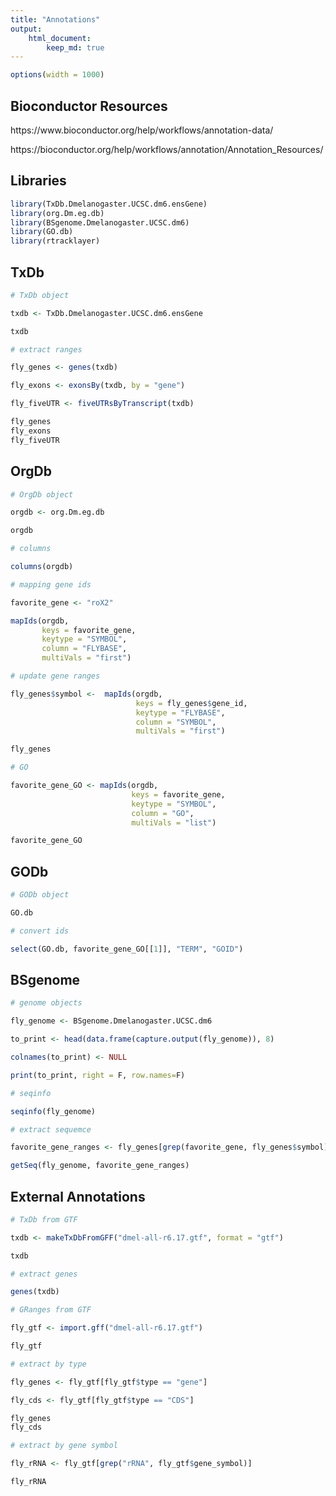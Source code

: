 ```yaml
---
title: "Annotations"
output: 
    html_document:
        keep_md: true
---
```


<style>
    body .main-container {
       max-width: 1500px;
    }
</style>


```r
options(width = 1000)
```

## Bioconductor Resources

https://www.bioconductor.org/help/workflows/annotation-data/

https://bioconductor.org/help/workflows/annotation/Annotation_Resources/

## Libraries

```r
library(TxDb.Dmelanogaster.UCSC.dm6.ensGene)
library(org.Dm.eg.db)
library(BSgenome.Dmelanogaster.UCSC.dm6)
library(GO.db)
library(rtracklayer)
```

## TxDb

```r
# TxDb object

txdb <- TxDb.Dmelanogaster.UCSC.dm6.ensGene
```

```r
txdb
```


```r
# extract ranges

fly_genes <- genes(txdb)

fly_exons <- exonsBy(txdb, by = "gene")

fly_fiveUTR <- fiveUTRsByTranscript(txdb)
```


```r
fly_genes
fly_exons
fly_fiveUTR
```


## OrgDb


```r
# OrgDb object

orgdb <- org.Dm.eg.db
```

```r
orgdb
```

```r
# columns

columns(orgdb)
```

```r
# mapping gene ids

favorite_gene <- "roX2"

mapIds(orgdb, 
       keys = favorite_gene, 
       keytype = "SYMBOL", 
       column = "FLYBASE", 
       multiVals = "first")
```

```r
# update gene ranges

fly_genes$symbol <-  mapIds(orgdb, 
                            keys = fly_genes$gene_id, 
                            keytype = "FLYBASE", 
                            column = "SYMBOL", 
                            multiVals = "first")
```


```r
fly_genes
```

```r
# GO

favorite_gene_GO <- mapIds(orgdb, 
                           keys = favorite_gene, 
                           keytype = "SYMBOL", 
                           column = "GO", 
                           multiVals = "list")

```

```r
favorite_gene_GO
```

## GODb


```r
# GODb object

GO.db
```

```r
# convert ids

select(GO.db, favorite_gene_GO[[1]], "TERM", "GOID")

```

## BSgenome


```r
# genome objects

fly_genome <- BSgenome.Dmelanogaster.UCSC.dm6

```


```r
to_print <- head(data.frame(capture.output(fly_genome)), 8)

colnames(to_print) <- NULL

print(to_print, right = F, row.names=F)

```


```r
# seqinfo

seqinfo(fly_genome)

```


```r
# extract sequemce

favorite_gene_ranges <- fly_genes[grep(favorite_gene, fly_genes$symbol)]

getSeq(fly_genome, favorite_gene_ranges)

```


## External Annotations


```r
# TxDb from GTF

txdb <- makeTxDbFromGFF("dmel-all-r6.17.gtf", format = "gtf")

```

```r
txdb
```

```r
# extract genes

genes(txdb)
```

```r
# GRanges from GTF

fly_gtf <- import.gff("dmel-all-r6.17.gtf")
```


```r
fly_gtf
```


```r
# extract by type

fly_genes <- fly_gtf[fly_gtf$type == "gene"]

fly_cds <- fly_gtf[fly_gtf$type == "CDS"]

```

```r
fly_genes 
fly_cds 
```


```r
# extract by gene symbol

fly_rRNA <- fly_gtf[grep("rRNA", fly_gtf$gene_symbol)]

```

```r
fly_rRNA 
```

